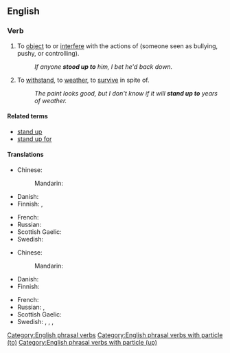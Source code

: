 ==English==

===Verb===
{{en-verb|head=[[stand up]] [[to]]|stands up to|standing up to|stood up to}}

# {{lb|en|transitive}} To [[object]] to or [[interfere]] with the actions of (someone seen as bullying, pushy, or controlling).
#: ''If anyone '''stood up to''' him, I bet he'd back down.''
# {{lb|en|transitive}} To [[withstand]], to [[weather]], to [[survive]] in spite of.
#: ''The paint looks good, but I don't know if it will '''stand up to''' years of weather.''

====Related terms====
* [[stand up]]
* [[stand up for]]

====Translations====
{{trans-top|object or interfere}}
* Chinese:
*: Mandarin: {{t-needed|cmn}}
* Danish: {{t-needed|da}}
* Finnish: {{t|fi|[[nousta]] [[vastaan]]}}, {{t+|fi|vastustaa}}
{{trans-mid}}
* French: {{t-needed|fr}}
* Russian: {{t-needed|ru}}
* Scottish Gaelic: {{t|gd|cum ri}}
* Swedish: {{t-needed|sv}}
{{trans-bottom}}

{{trans-top|withstand}}
* Chinese:
*: Mandarin: {{t-needed|cmn}}
* Danish: {{t-needed|da}}
* Finnish: {{t+|fi|kestää}}
{{trans-mid}}
* French: {{t-needed|fr}}
* Russian: {{t+|ru|выде́рживать}}, {{t+|ru|выносить}}
* Scottish Gaelic: {{t|gd|cum ri}}
* Swedish: {{t+|sv|tåla}}, {{t+|sv|stå emot}}, {{t|sv|stå pall för}}, {{t+|sv|hålla för}}
{{trans-bottom}}

[[Category:English phrasal verbs]]
[[Category:English phrasal verbs with particle (to)]]
[[Category:English phrasal verbs with particle (up)]]